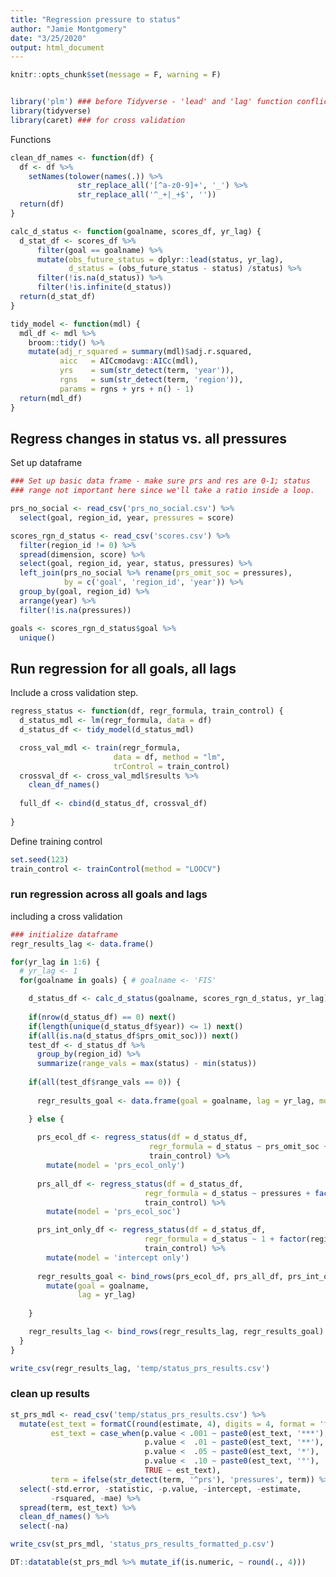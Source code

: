 ```yaml
---
title: "Regression pressure to status"
author: "Jamie Montgomery"
date: "3/25/2020"
output: html_document
---
```


```r
knitr::opts_chunk$set(message = F, warning = F)


library('plm') ### before Tidyverse - 'lead' and 'lag' function conflict
library(tidyverse)
library(caret) ### for cross validation
```

Functions
```r
clean_df_names <- function(df) {
  df <- df %>%
    setNames(tolower(names(.)) %>%
               str_replace_all('[^a-z0-9]+', '_') %>%
               str_replace_all('^_+|_+$', ''))
  return(df)
}

calc_d_status <- function(goalname, scores_df, yr_lag) {
  d_stat_df <- scores_df %>%
      filter(goal == goalname) %>%
      mutate(obs_future_status = dplyr::lead(status, yr_lag),
             d_status = (obs_future_status - status) /status) %>%
      filter(!is.na(d_status)) %>%
      filter(!is.infinite(d_status))
  return(d_stat_df)
}

tidy_model <- function(mdl) {
  mdl_df <- mdl %>%
    broom::tidy() %>%
    mutate(adj_r_squared = summary(mdl)$adj.r.squared,
           aicc   = AICcmodavg::AICc(mdl), 
           yrs    = sum(str_detect(term, 'year')),
           rgns   = sum(str_detect(term, 'region')),
           params = rgns + yrs + n() - 1)
  return(mdl_df)
}
```

## Regress changes in status vs. all pressures

Set up dataframe

```r
### Set up basic data frame - make sure prs and res are 0-1; status
### range not important here since we'll take a ratio inside a loop.

prs_no_social <- read_csv('prs_no_social.csv') %>%
  select(goal, region_id, year, pressures = score)

scores_rgn_d_status <- read_csv('scores.csv') %>%
  filter(region_id != 0) %>%
  spread(dimension, score) %>%
  select(goal, region_id, year, status, pressures) %>%
  left_join(prs_no_social %>% rename(prs_omit_soc = pressures), 
            by = c('goal', 'region_id', 'year')) %>%
  group_by(goal, region_id) %>%
  arrange(year) %>%
  filter(!is.na(pressures))

goals <- scores_rgn_d_status$goal %>% 
  unique()
```

## Run regression for all goals, all lags
Include a cross validation step.

```r
regress_status <- function(df, regr_formula, train_control) {
  d_status_mdl <- lm(regr_formula, data = df)
  d_status_df <- tidy_model(d_status_mdl)

  cross_val_mdl <- train(regr_formula, 
                       data = df, method = "lm",
                       trControl = train_control)
  crossval_df <- cross_val_mdl$results %>%
    clean_df_names()
  
  full_df <- cbind(d_status_df, crossval_df)
  
}
```

Define training control
```r
set.seed(123)
train_control <- trainControl(method = "LOOCV")
```

### run regression across all goals and lags
including a cross validation
```r
### initialize dataframe
regr_results_lag <- data.frame()

for(yr_lag in 1:6) {
  # yr_lag <- 1
  for(goalname in goals) { # goalname <- 'FIS'

    d_status_df <- calc_d_status(goalname, scores_rgn_d_status, yr_lag)
    
    if(nrow(d_status_df) == 0) next()
    if(length(unique(d_status_df$year)) <= 1) next()
    if(all(is.na(d_status_df$prs_omit_soc))) next()
    test_df <- d_status_df %>%
      group_by(region_id) %>%
      summarize(range_vals = max(status) - min(status))
    
    if(all(test_df$range_vals == 0)) {
      
      regr_results_goal <- data.frame(goal = goalname, lag = yr_lag, model_error = 'no change in status')

    } else {
      
      prs_ecol_df <- regress_status(df = d_status_df, 
                               regr_formula = d_status ~ prs_omit_soc + factor(region_id) + factor(year), 
                               train_control) %>%
        mutate(model = 'prs_ecol_only')
      
      prs_all_df <- regress_status(df = d_status_df, 
                              regr_formula = d_status ~ pressures + factor(region_id) + factor(year), 
                              train_control) %>%
        mutate(model = 'prs_ecol_soc')

      prs_int_only_df <- regress_status(df = d_status_df, 
                              regr_formula = d_status ~ 1 + factor(region_id) + factor(year), 
                              train_control) %>%
        mutate(model = 'intercept only')
      
      regr_results_goal <- bind_rows(prs_ecol_df, prs_all_df, prs_int_only_df) %>%
        mutate(goal = goalname, 
               lag = yr_lag)
      
    }

    regr_results_lag <- bind_rows(regr_results_lag, regr_results_goal)
  }
}

write_csv(regr_results_lag, 'temp/status_prs_results.csv')
```

### clean up results
```r
st_prs_mdl <- read_csv('temp/status_prs_results.csv') %>%
  mutate(est_text = formatC(round(estimate, 4), digits = 4, format = 'f'),
         est_text = case_when(p.value < .001 ~ paste0(est_text, '***'),
                              p.value <  .01 ~ paste0(est_text, '**'),
                              p.value <  .05 ~ paste0(est_text, '*'),
                              p.value <  .10 ~ paste0(est_text, '°'),
                              TRUE ~ est_text),
         term = ifelse(str_detect(term, '^prs'), 'pressures', term)) %>%
  select(-std.error, -statistic, -p.value, -intercept, -estimate,
         -rsquared, -mae) %>%
  spread(term, est_text) %>%
  clean_df_names() %>%
  select(-na)

write_csv(st_prs_mdl, 'status_prs_results_formatted_p.csv')

DT::datatable(st_prs_mdl %>% mutate_if(is.numeric, ~ round(., 4)))
```



